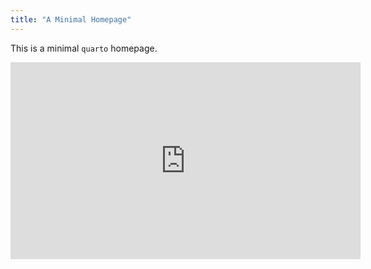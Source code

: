 ```yaml
---
title: "A Minimal Homepage"
---
```


This is a minimal `quarto` homepage. 

<center>

<iframe width="560" height="315" src="https://www.youtube.com/watch?v=gh-6HyTRNNY&list=PLEA18FAF1AD9047B0" title="YouTube video player" frameborder="0" allow="accelerometer; autoplay; clipboard-write; encrypted-media; gyroscope; picture-in-picture" allowfullscreen>

</iframe>

</center>

